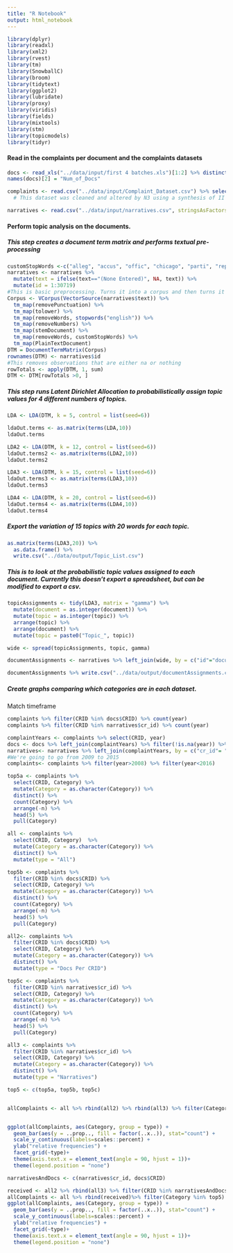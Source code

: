 ```yaml
---
title: "R Notebook"
output: html_notebook
---
```


```r
library(dplyr)
library(readxl)
library(xml2)
library(rvest)
library(tm)
library(SnowballC)
library(broom)
library(tidytext)
library(ggplot2)
library(lubridate)
library(proxy)
library(viridis)
library(fields) 
library(mixtools)
library(stm)
library(topicmodels)
library(tidyr)
```

#### Read in the complaints per document and the complaints datasets
```r
docs <- read_xls("../data/input/first 4 batches.xls")[1:2] %>% distinct() %>% arrange(CRID)
names(docs)[2] = "Num_of_Docs"

complaints <- read.csv("../data/input/Complaint_Dataset.csv") %>% select(-X)
  # This dataset was cleaned and altered by N3 using a synthesis of II data.

narratives <- read.csv("../data/input/narratives.csv", stringsAsFactors = FALSE)
```


#### Perform topic analysis on the documents.

##### This step creates a document term matrix and performs textual pre-processing
```r
customStopWords <-c("alleg", "accus", "offic", "chicago", "parti", "report","complain", "polic")
narratives <- narratives %>% 
  mutate(text = ifelse(text=="(None Entered)", NA, text)) %>%
  mutate(id = 1:30719)
#This is basic preprocessing. Turns it into a corpus and then turns it into a DTM
Corpus <- VCorpus(VectorSource(narratives$text)) %>% 
  tm_map(removePunctuation) %>% 
  tm_map(tolower) %>% 
  tm_map(removeWords, stopwords("english")) %>% 
  tm_map(removeNumbers) %>% 
  tm_map(stemDocument) %>% 
  tm_map(removeWords, customStopWords) %>% 
  tm_map(PlainTextDocument)
DTM = DocumentTermMatrix(Corpus)
rownames(DTM) <- narratives$id
#This removes observations that are either na or nothing
rowTotals <- apply(DTM, 1, sum)
DTM <- DTM[rowTotals >0, ]
```

##### This step runs Latent Dirichlet Allocation to probabilistically assign topic values for 4 different numbers of topics.
```r
LDA <- LDA(DTM, k = 5, control = list(seed=6))

ldaOut.terms <- as.matrix(terms(LDA,10))
ldaOut.terms

LDA2 <- LDA(DTM, k = 12, control = list(seed=6))
ldaOut.terms2 <- as.matrix(terms(LDA2,10))
ldaOut.terms2

LDA3 <- LDA(DTM, k = 15, control = list(seed=6))
ldaOut.terms3 <- as.matrix(terms(LDA3,10))
ldaOut.terms3

LDA4 <- LDA(DTM, k = 20, control = list(seed=6))
ldaOut.terms4 <- as.matrix(terms(LDA4,10))
ldaOut.terms4
```

##### Export the variation of 15 topics with 20 words for each topic.
```r
as.matrix(terms(LDA3,20)) %>%
  as.data.frame() %>%
  write.csv("../data/output/Topic_List.csv")
```

##### This is to look at the probabilistic topic values assigned to each document. Currently this doesn't export a spreadsheet, but can be modified to export a csv.
```r
topicAssignments <- tidy(LDA3, matrix = "gamma") %>% 
  mutate(document = as.integer(document)) %>% 
  mutate(topic = as.integer(topic)) %>% 
  arrange(topic) %>% 
  arrange(document) %>% 
  mutate(topic = paste0("Topic_", topic))

wide <- spread(topicAssignments, topic, gamma)

documentAssignments <- narratives %>% left_join(wide, by = c("id"="document"))

documentAssignments %>% write.csv("../data/output/documentAssignments.csv")


```

##### Create graphs comparing which categories are in each dataset.

Match timeframe
```r
complaints %>% filter(CRID %in% docs$CRID) %>% count(year)
complaints %>% filter(CRID %in% narratives$cr_id) %>% count(year)

complaintYears <- complaints %>% select(CRID, year)
docs <- docs %>% left_join(complaintYears) %>% filter(!is.na(year)) %>% filter(year>2008)
narratives<- narratives %>% left_join(complaintYears, by = c("cr_id"= "CRID")) %>% filter(!is.na(year)) %>% filter(year>2008)
#We're going to go from 2009 to 2015
complaints<- complaints %>% filter(year>2008) %>% filter(year<2016)
```

```r
top5a <- complaints %>% 
  select(CRID, Category) %>%
  mutate(Category = as.character(Category)) %>% 
  distinct() %>% 
  count(Category) %>%
  arrange(-n) %>%
  head(5) %>%
  pull(Category)

all <- complaints %>% 
  select(CRID, Category)  %>% 
  mutate(Category = as.character(Category)) %>% 
  distinct() %>% 
  mutate(type = "All")

top5b <- complaints %>% 
  filter(CRID %in% docs$CRID) %>% 
  select(CRID, Category) %>%
  mutate(Category = as.character(Category)) %>% 
  distinct() %>% 
  count(Category) %>%
  arrange(-n) %>%
  head(5) %>%
  pull(Category)

all2<- complaints %>% 
  filter(CRID %in% docs$CRID) %>% 
  select(CRID, Category) %>% 
  mutate(Category = as.character(Category)) %>% 
  distinct() %>% 
  mutate(type = "Docs Per CRID")

top5c <- complaints %>% 
  filter(CRID %in% narratives$cr_id) %>% 
  select(CRID, Category) %>%
  mutate(Category = as.character(Category)) %>% 
  distinct() %>% 
  count(Category) %>%
  arrange(-n) %>%
  head(5) %>%
  pull(Category)

all3 <- complaints %>% 
  filter(CRID %in% narratives$cr_id) %>% 
  select(CRID, Category) %>% 
  mutate(Category = as.character(Category)) %>% 
  distinct() %>% 
  mutate(type = "Narratives")

top5 <- c(top5a, top5b, top5c)


allComplaints <- all %>% rbind(all2) %>% rbind(all3) %>% filter(Category %in% top5)


ggplot(allComplaints, aes(Category, group = type)) + 
  geom_bar(aes(y = ..prop.., fill = factor(..x..)), stat="count") + 
  scale_y_continuous(labels=scales::percent) +
  ylab("relative frequencies") +
  facet_grid(~type)+
  theme(axis.text.x = element_text(angle = 90, hjust = 1))+
  theme(legend.position = "none")

narrativesAndDocs <- c(narratives$cr_id, docs$CRID)

received <- all2 %>% rbind(all3) %>% filter(CRID %in% narrativesAndDocs) %>% mutate(type = "Documents Received")
allComplaints <- all %>% rbind(received)%>% filter(Category %in% top5)
ggplot(allComplaints, aes(Category, group = type)) + 
  geom_bar(aes(y = ..prop.., fill = factor(..x..)), stat="count") + 
  scale_y_continuous(labels=scales::percent) +
  ylab("relative frequencies") +
  facet_grid(~type)+
  theme(axis.text.x = element_text(angle = 90, hjust = 1))+
  theme(legend.position = "none")

```

